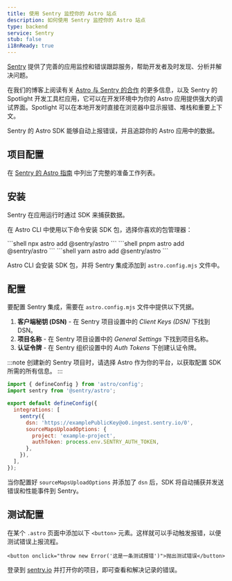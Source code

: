 ```yaml
---
title: 使用 Sentry 监控你的 Astro 站点
description: 如何使用 Sentry 监控你的 Astro 站点
type: backend
service: Sentry
stub: false
i18nReady: true
---
```


[Sentry](https://sentry.io) 提供了完善的应用监控和错误跟踪服务，帮助开发者及时发现、分析并解决问题。

在我们的博客上阅读有关 [Astro 与 Sentry 的合作](https://astro.build/blog/sentry-official-monitoring-partner/) 的更多信息，以及 Sentry 的 Spotlight 开发工具栏应用，它可以在开发环境中为你的 Astro 应用提供强大的调试界面。Spotlight 可以在本地开发时直接在浏览器中显示报错、堆栈和重要上下文。

Sentry 的 Astro SDK 能够自动上报错误，并且追踪你的 Astro 应用中的数据。

## 项目配置

在 [Sentry 的 Astro 指南](https://docs.sentry.io/platforms/javascript/guides/astro/#prerequisites) 中列出了完整的准备工作列表。

## 安装

Sentry 在应用运行时通过 SDK 来捕获数据。

在 Astro CLI 中使用以下命令安装 SDK 包，选择你喜欢的包管理器：

<PackageManagerTabs>
  <Fragment slot="npm">
  ```shell
  npx astro add @sentry/astro
  ```
  </Fragment>
  <Fragment slot="pnpm">
  ```shell
  pnpm astro add @sentry/astro
  ```
  </Fragment>
  <Fragment slot="yarn">
  ```shell
  yarn astro add @sentry/astro
  ```
  </Fragment>
</PackageManagerTabs>

Astro CLI 会安装 SDK 包，并将 Sentry 集成添加到 `astro.config.mjs` 文件中。

## 配置

要配置 Sentry 集成，需要在 `astro.config.mjs` 文件中提供以下凭据。

1. **客户端秘钥 (DSN)** - 在 Sentry 项目设置中的 *Client Keys (DSN)* 下找到 DSN。
2. **项目名称** - 在 Sentry 项目设置中的 *General Settings* 下找到项目名称。
3. **认证令牌** - 在 Sentry 组织设置中的 *Auth Tokens* 下创建认证令牌。

:::note
创建新的 Sentry 项目时，请选择 Astro 作为你的平台，以获取配置 SDK 所需的所有信息。
:::

```js title="astro.config.mjs" ins={2, 6-12}
import { defineConfig } from 'astro/config';
import sentry from '@sentry/astro';

export default defineConfig({
  integrations: [
    sentry({
      dsn: 'https://examplePublicKey@o0.ingest.sentry.io/0',
      sourceMapsUploadOptions: {
        project: 'example-project',
        authToken: process.env.SENTRY_AUTH_TOKEN,
      },
    }),
  ],
});
```
当你配置好 `sourceMapsUploadOptions` 并添加了 `dsn` 后，SDK 将自动捕获并发送错误和性能事件到 Sentry。

## 测试配置

在某个 `.astro` 页面中添加以下 `<button>` 元素。这样就可以手动触发报错，以便测试错误上报流程。

```astro title="src/pages/index.astro"
<button onclick="throw new Error('这是一条测试报错')">抛出测试错误</button>
```

登录到 [sentry.io](https://sentry.io/) 并打开你的项目，即可查看和解决记录的错误。
